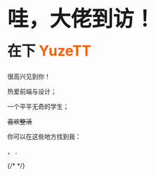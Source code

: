 
<h1 style="font-size: 3rem; margin-bottom: 1rem;">哇，大佬到访！</h1>
<h2 style="font-size: 2rem; margin-top: 0em;">在下 <span style="color: #FF5E00">YuzeTT</span></h2>

很高兴见到你！

热爱前端与设计；

一个平平无奇的学生；

~~喜欢整活~~

你可以在这些地方找到我：
<Link text="Github" icon="ri:github-fill" url="https://github.com/YuzeTT" />，
<Link text="Bilibili" icon="ri:bilibili-fill" url="https://space.bilibili.com/102046047" />.

{/* <LinkButton text="Github" url="https://github.com/YuzeTT" icon="logos:github-icon" />
<LinkButton text="Github" icon="logos:github-icon" />
<LinkButton text="Github" icon="logos:github-icon" />
<LinkButton text="Github" icon="logos:github-icon" /> */}
